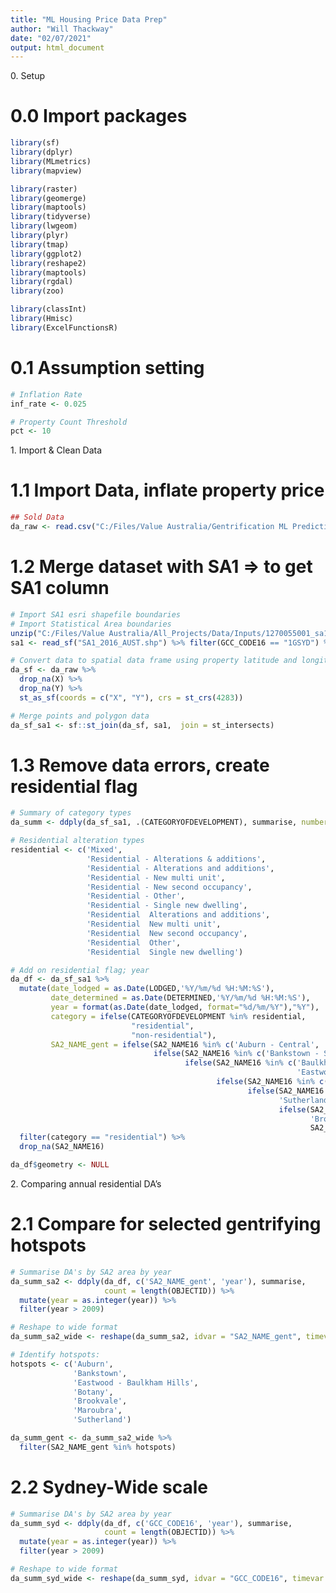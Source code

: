 ```yaml
---
title: "ML Housing Price Data Prep"
author: "Will Thackway"
date: "02/07/2021"
output: html_document
---
```


############ 0. Setup ###################
# 0.0 Import packages
```r
library(sf)
library(dplyr)
library(MLmetrics)
library(mapview)

library(raster)
library(geomerge)
library(maptools)
library(tidyverse)
library(lwgeom)
library(plyr)
library(tmap)
library(ggplot2)
library(reshape2)
library(maptools)
library(rgdal)
library(zoo)

library(classInt)
library(Hmisc)
library(ExcelFunctionsR)
```

# 0.1 Assumption setting
```r
# Inflation Rate
inf_rate <- 0.025

# Property Count Threshold
pct <- 10
```



############ 1. Import & Clean Data ###################
# 1.1 Import Data, inflate property price 
```r
## Sold Data
da_raw <- read.csv("C:/Files/Value Australia/Gentrification ML Prediction/Data/Validation/All_DA_Records_Export-210414.csv")
```


# 1.2 Merge dataset with SA1 => to get SA1 column
```r
# Import SA1 esri shapefile boundaries
# Import Statistical Area boundaries
unzip("C:/Files/Value Australia/All_Projects/Data/Inputs/1270055001_sa1_2016_aust_shape.zip", exdir=".")
sa1 <- read_sf("SA1_2016_AUST.shp") %>% filter(GCC_CODE16 == "1GSYD") %>% st_transform(crs = st_crs(4283))

# Convert data to spatial data frame using property latitude and longitude
da_sf <- da_raw %>% 
  drop_na(X) %>% 
  drop_na(Y) %>% 
  st_as_sf(coords = c("X", "Y"), crs = st_crs(4283))

# Merge points and polygon data
da_sf_sa1 <- sf::st_join(da_sf, sa1,  join = st_intersects)
```


# 1.3 Remove data errors, create residential flag
```r
# Summary of category types
da_summ <- ddply(da_sf_sa1, .(CATEGORYOFDEVELOPMENT), summarise, number = length(OBJECTID))

# Residential alteration types
residential <- c('Mixed',
                 'Residential - Alterations & additions', 
                 'Residential - Alterations and additions', 
                 'Residential - New multi unit',
                 'Residential - New second occupancy',
                 'Residential - Other',
                 'Residential - Single new dwelling',
                 'Residential  Alterations and additions',
                 'Residential  New multi unit',
                 'Residential  New second occupancy',
                 'Residential  Other',
                 'Residential  Single new dwelling')

# Add on residential flag; year
da_df <- da_sf_sa1 %>% 
  mutate(date_lodged = as.Date(LODGED,'%Y/%m/%d %H:%M:%S'),
         date_determined = as.Date(DETERMINED,'%Y/%m/%d %H:%M:%S'),
         year = format(as.Date(date_lodged, format="%d/%m/%Y"),"%Y"),
         category = ifelse(CATEGORYOFDEVELOPMENT %in% residential,
                           "residential",
                           "non-residential"),
         SA2_NAME_gent = ifelse(SA2_NAME16 %in% c('Auburn - Central', 'Auburn - South', 'Auburn - North'), 'Auburn',
                                ifelse(SA2_NAME16 %in% c('Bankstown - South', 'Bankstown - North'), 'Bankstown',
                                       ifelse(SA2_NAME16 %in% c('Baulkham Hills (East)','Baulkham Hills (West) - Bella Vista',
                                                                'Eastwood - Denistone'), 'Eastwood - Baulkham Hills',
                                              ifelse(SA2_NAME16 %in% c('Maroubra - North','Maroubra - South','Maroubra - West'), 'Maroubra',
                                                     ifelse(SA2_NAME16 %in% c('Sutherland - Kirrawee', 'Oyster Bay - Como - Jannali'),
                                                            'Sutherland',
                                                            ifelse(SA2_NAME16 %in% c('Freshwater - Brookvale', 'Manly Vale - Allambie Heights'),
                                                                   'Brookvale', 
                                                                   SA2_NAME16 ) )  ) ) ) ) ) %>% 
  filter(category == "residential") %>% 
  drop_na(SA2_NAME16)

da_df$geometry <- NULL
```



############ 2. Comparing annual residential DA's ###################
# 2.1 Compare for selected gentrifying hotspots
```r
# Summarise DA's by SA2 area by year
da_summ_sa2 <- ddply(da_df, c('SA2_NAME_gent', 'year'), summarise,
                     count = length(OBJECTID)) %>% 
  mutate(year = as.integer(year)) %>% 
  filter(year > 2009)

# Reshape to wide format
da_summ_sa2_wide <- reshape(da_summ_sa2, idvar = "SA2_NAME_gent", timevar = "year", direction = "wide")

# Identify hotspots:
hotspots <- c('Auburn',
              'Bankstown',
              'Eastwood - Baulkham Hills',
              'Botany',
              'Brookvale',
              'Maroubra',
              'Sutherland')

da_summ_gent <- da_summ_sa2_wide %>% 
  filter(SA2_NAME_gent %in% hotspots)
```

# 2.2 Sydney-Wide scale
```r
# Summarise DA's by SA2 area by year
da_summ_syd <- ddply(da_df, c('GCC_CODE16', 'year'), summarise,
                     count = length(OBJECTID)) %>% 
  mutate(year = as.integer(year)) %>% 
  filter(year > 2009)

# Reshape to wide format
da_summ_syd_wide <- reshape(da_summ_syd, idvar = "GCC_CODE16", timevar = "year", direction = "wide")
```

